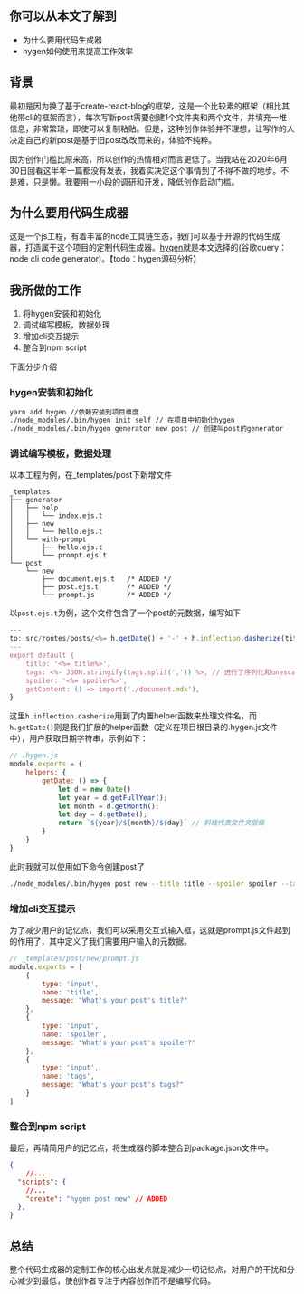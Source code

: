 ## 你可以从本文了解到

- 为什么要用代码生成器
- hygen如何使用来提高工作效率

## 背景

最初是因为换了基于create-react-blog的框架，这是一个比较素的框架（相比其他带cli的框架而言），每次写新post需要创建1个文件夹和两个文件，并填充一堆信息，非常繁琐，即使可以复制粘贴。但是，这种创作体验并不理想，让写作的人决定自己的新post是基于旧post改改而来的，体验不纯粹。

因为创作门槛比原来高，所以创作的热情相对而言更低了。当我站在2020年6月30日回看这半年一篇都没有发表，我着实决定这个事情到了不得不做的地步。不是难，只是懒。我要用一小段的调研和开发，降低创作启动门槛。

## 为什么要用代码生成器

这是一个js工程，有着丰富的node工具链生态，我们可以基于开源的代码生成器，打造属于这个项目的定制代码生成器。[hygen](https://github.com/jondot/hygen)就是本文选择的(谷歌query：node cli code generator)。【todo：hygen源码分析】

## 我所做的工作

1. 将hygen安装和初始化
2. 调试编写模板，数据处理
3. 增加cli交互提示
4. 整合到npm script

下面分步介绍

### hygen安装和初始化


```bash
yarn add hygen //依赖安装到项目维度
./node_modules/.bin/hygen init self // 在项目中初始化hygen
./node_modules/.bin/hygen generator new post // 创建叫post的generator
```

### 调试编写模板，数据处理

以本工程为例，在_templates/post下新增文件
```
_templates
├── generator
│   ├── help
│   │   └── index.ejs.t
│   ├── new
│   │   └── hello.ejs.t
│   └── with-prompt
│       ├── hello.ejs.t
│       └── prompt.ejs.t
└── post
    └── new
        ├── document.ejs.t   /* ADDED */
        ├── post.ejs.t       /* ADDED */
        └── prompt.js        /* ADDED */
```

以`post.ejs.t`为例，这个文件包含了一个post的元数据，编写如下

```javascript
---
to: src/routes/posts/<%= h.getDate() + '-' + h.inflection.dasherize(title) %>/post.ts
---
export default {
    title: '<%= title%>',
    tags: <%- JSON.stringify(tags.split(',')) %>, // 进行了序列化和unescape
    spoiler: '<%= spoiler%>',
    getContent: () => import('./document.mdx'),
}
```
这里`h.inflection.dasherize`用到了内置helper函数来处理文件名，而`h.getDate()`则是我们扩展的helper函数（定义在项目根目录的.hygen.js文件中），用户获取日期字符串，示例如下：
```javascript
// .hygen.js
module.exports = {
    helpers: {
        getDate: () => {
            let d = new Date()
            let year = d.getFullYear();
            let month = d.getMonth();
            let day = d.getDate();
            return `${year}/${month}/${day}` // 斜线代表文件夹层级
        }
    }
}

```

此时我就可以使用如下命令创建post了
```bash
./node_modules/.bin/hygen post new --title title --spoiler spoiler --tags tag1,tag2
```

### 增加cli交互提示

为了减少用户的记忆点，我们可以采用交互式输入框，这就是prompt.js文件起到的作用了，其中定义了我们需要用户输入的元数据。

```javascript
// _templates/post/new/prompt.js
module.exports = [
    {
        type: 'input',
        name: 'title',
        message: "What's your post's title?"
    },
    {
        type: 'input',
        name: 'spoiler',
        message: "What's your post's spoiler?"
    },
    {
        type: 'input',
        name: 'tags',
        message: "What's your post's tags?"
    }
]
```

### 整合到npm script

最后，再精简用户的记忆点，将生成器的脚本整合到package.json文件中。

```json
{
    //...
  "scripts": {
    //...
    "create": "hygen post new" // ADDED
  },
}

```

## 总结

整个代码生成器的定制工作的核心出发点就是减少一切记忆点，对用户的干扰和分心减少到最低，使创作者专注于内容创作而不是编写代码。